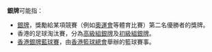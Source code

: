 '''銀牌'''可能指：
*[[銀牌|銀牌]]，獎勵給某項競賽（例如[[奧林匹克運動會|奧運會]]等體育比賽）第二名優勝者的獎牌。
*香港的足球淘汰賽，分為[[香港高級組銀牌|高級組銀牌]]及[[香港初級組銀牌|初級組銀牌]]。
*[[香港銀牌藍球賽|香港銀牌藍球賽]]，由[[香港籃球總會|香港籃球總會]]舉辦的籃球賽事。

{{disambig|Y|cat=二字消歧義}}